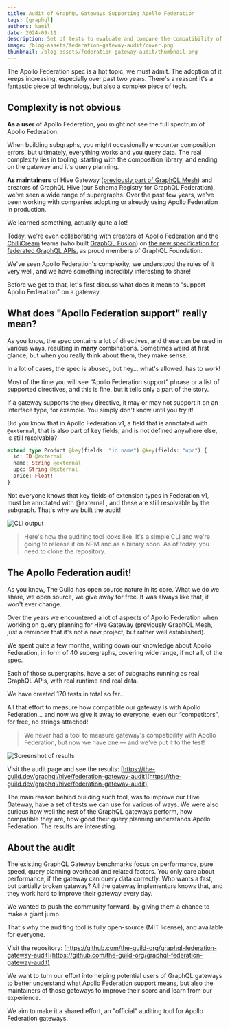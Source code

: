 ```yaml
---
title: Audit of GraphQL Gateways Supporting Apollo Federation
tags: [graphql]
authors: kamil
date: 2024-09-11
description: Set of tests to evaluate and compare the compatibility of different GraphQL gateways with Apollo Federation.
image: /blog-assets/federation-gateway-audit/cover.png
thumbnail: /blog-assets/federation-gateway-audit/thumbnail.png
---
```



The Apollo Federation spec is a hot topic, we must admit. The adoption of it keeps increasing, especially over past two years. There's a reason! It's a fantastic piece of technology, but also a complex piece of tech.

## Complexity is not obvious

**As a user** of Apollo Federation, you might not see the full spectrum of Apollo Federation.

When building subgraphs, you might occasionally encounter composition errors, but ultimately, everything works and you query data. The real complexity lies in tooling, starting with the composition library, and ending on the gateway and it's query planning.

**As maintainers** of Hive Gateway ([previously part of GraphQL Mesh](./graphql-mesh-v1-hive-gateway-v1.mdx)) and creators of GraphQL Hive (our Schema Registry for GraphQL Federation), we've seen a wide range of supergraphs. Over the past few years, we've been working with companies adopting or already using Apollo Federation in production.

We learned something, actually quite a lot!

Today, we're even collaborating with creators of Apollo Federation and the [ChilliCream](https://chillicream.com/) teams (who built [GraphQL Fusion](https://chillicream.com/blog/2023/08/15/graphql-fusion/)) on [the new specification for federated GraphQL APIs](https://graphql.org/blog/2024-05-16-composite-schemas-announcement/), as proud members of GraphQL Foundation.

We've seen Apollo Federation's complexity, we understood the rules of it very well, and we have something incredibly interesting to share!

Before we get to that, let's first discuss what does it mean to "support Apollo Federation" on a gateway.

## What does "Apollo Federation support" really mean?

As you know, the spec contains a lot of directives, and these can be used in various ways, resulting in **many** combinations. Sometimes weird at first glance, but when you really think about them, they make sense.

In a lot of cases, the spec is abused, but hey… what's allowed, has to work!

Most of the time you will see “Apollo Federation support” phrase or a list of supported directives, and this is fine, but it tells only a part of the story.

If a gateway supports the `@key` directive, it may or may not support it on an Interface type, for example. You simply don't know until you try it!

Did you know that in Apollo Federation v1, a field that is annotated with `@external`, that is also part of key fields, and is not defined anywhere else, is still resolvable?

```graphql
extend type Product @key(fields: "id name") @key(fields: "upc") {
  id: ID @external
  name: String @external
  upc: String @external
  price: Float!
}
```

Not everyone knows that key fields of extension types in Federation v1, must be annotated with @external , and these are still resolvable by the subgraph. That's why we built the audit!

![CLI output](/blog-assets/federation-gateway-audit/cli-not-compatible.png)

> Here's how the auditing tool looks like. It's a simple CLI and we're going to release it on NPM and as a binary soon. As of today, you need to clone the repository.

## The Apollo Federation audit!

As you know, The Guild has open source nature in its core. What we do we share, we open source, we give away for free. It was always like that, it won't ever change.

Over the years we encountered a lot of aspects of Apollo Federation when working on query planning for Hive Gateway (previously GraphQL Mesh, just a reminder that it's not a new project, but rather well established).

We spent quite a few months, writing down our knowledge about Apollo Federation, in form of 40 supergraphs, covering wide range, if not all, of the spec.

Each of those supergraphs, have a set of subgraphs running as real GraphQL APIs, with real runtime and real data.

We have created 170 tests in total so far…

All that effort to measure how compatible our gateway is with Apollo Federation... and now we give it away to everyone, even our “competitors”, for free, no strings attached!

> We never had a tool to measure gateway's compatibility with Apollo Federation, but now we have one — and we've put it to the test!

![Screenshot of results](/blog-assets/federation-gateway-audit/results.png)

Visit the audit page and see the results: [https://the-guild.dev/graphql/hive/federation-gateway-audit](https://the-guild.dev/graphql/hive/federation-gateway-audit)

The main reason behind building such tool, was to improve our Hive Gateway, have a set of tests we can use for various of ways. We were also curious how well the rest of the GraphQL gateways perform, how compatible they are, how good their query planning understands Apollo Federation. The results are interesting.

## About the audit

The existing GraphQL Gateway benchmarks focus on performance, pure speed, query planning overhead and related factors. You only care about performance, if the gateway can query data correctly. Who wants a fast, but partially broken gateway? All the gateway implementors knows that, and they work hard to improve their gateway every day.

We wanted to push the community forward, by giving them a chance to make a giant jump.

That's why the auditing tool is fully open-source (MIT license), and available for everyone.

Visit the repository: [https://github.com/the-guild-org/graphql-federation-gateway-audit](https://github.com/the-guild-org/graphql-federation-gateway-audit)

We want to turn our effort into helping potential users of GraphQL gateways to better understand what Apollo Federation support means, but also the maintainers of those gateways to improve their score and learn from our experience.

We aim to make it a shared effort, an "official" auditing tool for Apollo Federation gateways.